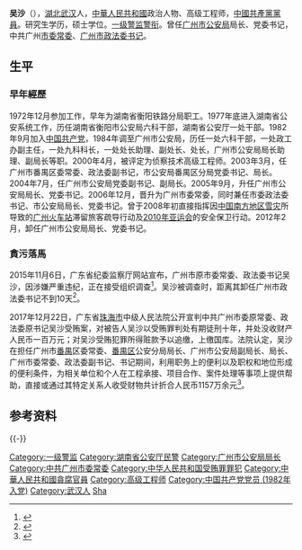 {{主條目消歧義|關於[[清代|清代]]開墾[[臺灣|臺灣]][[宜蘭縣|宜蘭]]的[[吴沙|吴沙]]，請見[[吴沙|吴沙]]。}}

'''吴沙'''（{{bd|1955年|9月|||W吴}}），[[湖北|湖北]][[武汉|武汉]]人，[[中華人民共和國|中華人民共和國]]政治人物、高级工程师，[[中國共產黨黨員|中國共產黨黨員]]。研究生学历，硕士学位。[[一级警监|一级警监]][[警衔|警衔]]。曾任[[广州市公安局|广州市公安局]]局长、党委书记，中共广州[[市委常委|市委常委]]、[[广州市|广州市]][[政法委书记|政法委书记]]。

==生平==
===早年經歷===
1972年12月参加工作，早年为湖南省衡阳铁路分局职工。1977年底进入湖南省公安系统工作，历任湖南省衡阳市公安局六科干部，湖南省公安厅一处干部。1982年9月加入[[中国共产党|中国共产党]]，1984年调至广州市公安局，历任一处六科干部，一处政工办副主任，一处九科科长，一处处长助理、副处长、处长，广州市公安局局长助理、副局长等职。2000年4月，被评定为侦察技术高级工程师。2003年3月，任广州市番禺区委常委、政法委副书记，市公安局番禺区分局党委书记、局长。2004年7月，任广州市公安局党委副书记、副局长。2005年9月，升任广州市公安局局长、党委书记。2006年12月，晋升为广州市委常委，同时兼任市委政法委书记、市公安局局长、党委书记。曾于2008年初直接指挥因[[2008年中国雪灾|中国南方地区雪灾]]所导致的[[广州火车站|广州火车站]]滞留旅客疏导行动及[[2010年亚运会|2010年亚运会]]的安全保卫行动。2012年2月，卸任广州市公安局局长、党委书记。

===貪污落馬===
2015年11月6日，广东省纪委监察厅网站宣布，广州市原市委常委、政法委书记吴沙，因涉嫌严重违纪，正在接受组织调查<ref>{{cite web|url=http://www.chinanews.com/sh/2015/11-06/7610349.shtml|title=广州市原政法委书记吴沙涉嫌严重违纪被调查|publisher=中国新闻网|accessdate=2015-11-06|archive-date=2019-06-10|archive-url=https://web.archive.org/web/20190610151429/http://www.chinanews.com/sh/2015/11-06/7610349.shtml|dead-url=no}}</ref>。吴沙被调查时，距离其卸任广州市政法委书记不到10天<ref>{{cite web|url=http://m.china.caixin.com/m/2015-11-06/100871053.html?utm_campaign=NewsPush&utm_medium=App&utm_source=TouTiao|title=广州市原政法委书记吴沙接受调查|publisher=财新网|accessdate=2015-11-06|archive-date=2019-06-02|archive-url=https://web.archive.org/web/20190602221213/http://m.china.caixin.com/m/2015-11-06/100871053.html?utm_campaign=NewsPush&utm_medium=App&utm_source=TouTiao|dead-url=no}}</ref>。

2017年12月22日，广东省[[珠海市|珠海市]]中级人民法院公开宣判中共广州市委原常委、政法委原书记吴沙受贿案，对被告人吴沙以受贿罪判处有期徒刑十年，并处没收财产人民币一百万元；对吴沙受贿犯罪所得赃款予以追缴，上缴国库。法院认定，吴沙在担任广州市[[番禺区|番禺]]区委常委、[[番禺区|番禺区]]公安分局局长、广州市公安局副局长、局长、广州市委常委、政法委副书记、书记期间，利用职务上的便利以及职权和地位形成的便利条件，为相关单位和个人在工程承接、项目合作、案件处理等事项上提供帮助，直接或通过其特定关系人收受财物共计折合人民币1157万余元<ref>{{cite web|url=http://gd.sina.com.cn/news/b/2017-12-23/detail-ifypxrpp3506792.shtml|title=广州政法委原书记吴沙受贿一千余万 一审获刑10年|publisher=新浪广东|accessdate=2017-12-23|archive-date=2018-02-13|archive-url=https://web.archive.org/web/20180213195153/http://gd.sina.com.cn/news/b/2017-12-23/detail-ifypxrpp3506792.shtml|dead-url=no}}</ref>。

==参考资料==
{{reflist|2}}
{{-}}
{{start box}}
{{s-ppo|cpc}}
{{s-before|[[张桂芳_(政治人物)|张桂芳]]}}
{{s-title|[[中国共产党广州市委员会|中国共产党广州市委员会]]政法委员会书记|2006年12月-2015年10月}}
{{s-after|[[陈如桂|陈如桂]]}}
{{s-gov|prc}}
{{s-before|[[朱穗生|朱穗生]]}}
{{s-title|[[广州市公安局|广州市公安局]]局长|2005年9月-2012年2月}}
{{s-after|[[谢晓丹|谢晓丹]]}}
{{end box}}
{{中共十八大到十九大期间的反腐败工作}}
{{DEFAULTSORT:wu sha}}
[[Category:一级警监|Category:一级警监]]
[[Category:湖南省公安厅民警|Category:湖南省公安厅民警]]
[[Category:广州市公安局局长|Category:广州市公安局局长]]
[[Category:中共广州市委常委|Category:中共广州市委常委]]
[[Category:中华人民共和国受贿罪罪犯|Category:中华人民共和国受贿罪罪犯]]
[[Category:中華人民共和國貪腐官員|Category:中華人民共和國貪腐官員]]
[[Category:高级工程师|Category:高级工程师]]
[[Category:中国共产党党员_(1982年入党)|Category:中国共产党党员 (1982年入党)]]
[[Category:武汉人|Category:武汉人]]
[[Category:吴姓|Sha]]